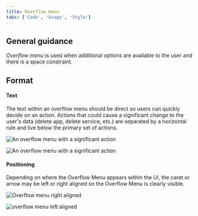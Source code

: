 ```yaml
---
title: Overflow menu
tabs: ['Code', 'Usage', 'Style']
---
```


## General guidance

_Overflow menu_ is used when additional options are available to the user and there is a space constraint.

## Format

#### Text

The text within an overflow menu should be direct so users can quickly decide on an action. Actions that could cause a significant change to the user's data (delete app, delete service, etc.) are separated by a horizontal rule and live below the primary set of actions.

<Row>
<Column colLg={8}>

![An overflow menu with a significant action](images/overflow-menu-usage-1.png)

![An overflow menu with a significant action](images/overflow-menu-usage-1.png)

</Column>
</Row>

#### Positioning

Depending on where the Overflow Menu appears within the UI, the caret or arrow may be left or right aligned so the Overflow Menu is clearly visible.

<Row>
<Column colLg={8}>

![Overflow menu right aligned](images/overflow-menu-usage-2.png)

</Column>
</Row>

<Row>
<Column colLg={8}>

![overflow menu left aligned](images/overflow-menu-usage-3.png)

</Column>
</Row>
